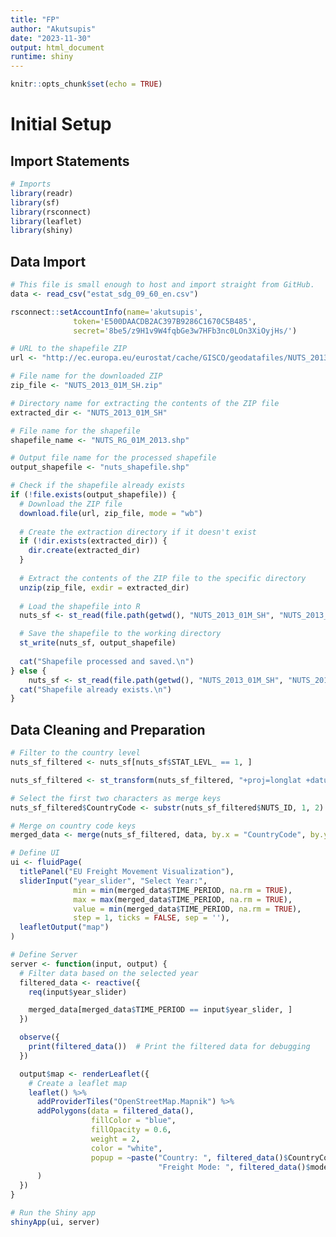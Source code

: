 ```yaml
---
title: "FP"
author: "Akutsupis"
date: "2023-11-30"
output: html_document
runtime: shiny
---
```


```r
knitr::opts_chunk$set(echo = TRUE)
```

# Initial Setup

## Import Statements

```r
# Imports
library(readr)
library(sf)
library(rsconnect)
library(leaflet)
library(shiny)
```

## Data Import

```r
# This file is small enough to host and import straight from GitHub.
data <- read_csv("estat_sdg_09_60_en.csv")
```

```r
rsconnect::setAccountInfo(name='akutsupis',
			  token='E500DAACDB2AC397B9286C1670C5B485',
			  secret='8be5/z9H1v9W4fqbGe3w7HFb3nc0LOn3XiOyjHs/')
```

```r
# URL to the shapefile ZIP
url <- "http://ec.europa.eu/eurostat/cache/GISCO/geodatafiles/NUTS_2013_01M_SH.zip"

# File name for the downloaded ZIP
zip_file <- "NUTS_2013_01M_SH.zip"

# Directory name for extracting the contents of the ZIP file
extracted_dir <- "NUTS_2013_01M_SH"

# File name for the shapefile
shapefile_name <- "NUTS_RG_01M_2013.shp"

# Output file name for the processed shapefile
output_shapefile <- "nuts_shapefile.shp"

# Check if the shapefile already exists
if (!file.exists(output_shapefile)) {
  # Download the ZIP file
  download.file(url, zip_file, mode = "wb")
  
  # Create the extraction directory if it doesn't exist
  if (!dir.exists(extracted_dir)) {
    dir.create(extracted_dir)
  }
  
  # Extract the contents of the ZIP file to the specific directory
  unzip(zip_file, exdir = extracted_dir)
  
  # Load the shapefile into R
  nuts_sf <- st_read(file.path(getwd(), "NUTS_2013_01M_SH", "NUTS_2013_01M_SH", "data", shapefile_name))

  # Save the shapefile to the working directory
  st_write(nuts_sf, output_shapefile)
  
  cat("Shapefile processed and saved.\n")
} else {
    nuts_sf <- st_read(file.path(getwd(), "NUTS_2013_01M_SH", "NUTS_2013_01M_SH", "data", shapefile_name))
  cat("Shapefile already exists.\n")
}
```

## Data Cleaning and Preparation

```r


# Filter to the country level
nuts_sf_filtered <- nuts_sf[nuts_sf$STAT_LEVL_ == 1, ]

nuts_sf_filtered <- st_transform(nuts_sf_filtered, "+proj=longlat +datum=WGS84")

# Select the first two characters as merge keys
nuts_sf_filtered$CountryCode <- substr(nuts_sf_filtered$NUTS_ID, 1, 2)

# Merge on country code keys
merged_data <- merge(nuts_sf_filtered, data, by.x = "CountryCode", by.y = "geo", all.x = TRUE)

```

```r
# Define UI
ui <- fluidPage(
  titlePanel("EU Freight Movement Visualization"),
  sliderInput("year_slider", "Select Year:",
              min = min(merged_data$TIME_PERIOD, na.rm = TRUE),
              max = max(merged_data$TIME_PERIOD, na.rm = TRUE),
              value = min(merged_data$TIME_PERIOD, na.rm = TRUE),
              step = 1, ticks = FALSE, sep = ''),
  leafletOutput("map")
)

```

```r
# Define Server
server <- function(input, output) {
  # Filter data based on the selected year
  filtered_data <- reactive({
    req(input$year_slider)

    merged_data[merged_data$TIME_PERIOD == input$year_slider, ]
  })

  observe({
    print(filtered_data())  # Print the filtered data for debugging
  })

  output$map <- renderLeaflet({
    # Create a leaflet map
    leaflet() %>%
      addProviderTiles("OpenStreetMap.Mapnik") %>%
      addPolygons(data = filtered_data(),
                  fillColor = "blue",
                  fillOpacity = 0.6,
                  weight = 2,
                  color = "white",
                  popup = ~paste("Country: ", filtered_data()$CountryCode, "<br>",
                                 "Freight Mode: ", filtered_data()$mode_of_freight)
      )
  })
}

# Run the Shiny app
shinyApp(ui, server)
```
